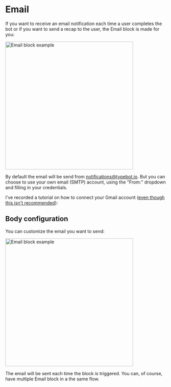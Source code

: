 
# Email

If you want to receive an email notification each time a user completes the bot or if you want to send a recap to the user, the Email block is made for you:

<img src="/img/integrations/email.png" width="400" alt="Email block example" />

By default the email will be send from notifications@typebot.io. But you can choose to use your own email (SMTP) account, using the "From:" dropdown and filling in your credentials.

I've recorded a tutorial on how to connect your Gmail account ([even though this isn't recommended](https://nodemailer.com/usage/using-gmail/)):

<YoutubeEmbed videoId="UjlZvlqg6mA" />

## Body configuration

You can customize the email you want to send:

<img
  src="/img/integrations/email-body.png"
  width="400"
  alt="Email block example"
/>

The email will be sent each time the block is triggered. You can, of course, have multiple Email block in a the same flow.
